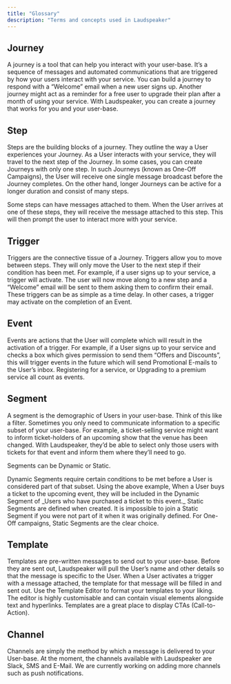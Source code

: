 ```yaml
---
title: "Glossary"
description: "Terms and concepts used in Laudspeaker"
---
```


## Journey[](#step "Direct link to heading")
A journey is a tool that can help you interact with your user-base. It’s a
sequence of messages and automated communications that are triggered by how your
users interact with your service. You can build a journey to respond with a
“Welcome” email when a new user signs up. Another journey might act as a
reminder for a free user to upgrade their plan after a month of using your
service. With Laudspeaker, you can create a journey that works for you and your
user-base.

## Step[](#step "Direct link to heading")

Steps are the building blocks of a journey. They outline the way a User
experiences your Journey. As a User interacts with your service, they will
travel to the next step of the Journey. In some cases, you can create Journeys
with only one step. In such Journeys (known as One-Off Campaigns), the User will
receive one single message broadcast before the Journey completes. On the other
hand, longer Journeys can be active for a longer duration and consist of many
steps.

Some steps can have messages attached to them. When the User arrives at one of
these steps, they will receive the message attached to this step. This will then
prompt the user to interact more with your service.

## Trigger[](#trigger "Direct link to heading")

Triggers are the connective tissue of a Journey. Triggers allow you to move
between steps. They will only move the User to the next step if their condition
has been met. For example, if a user signs up to your service, a trigger will
activate. The user will now move along to a new step and a “Welcome” email will
be sent to them asking them to confirm their email. These triggers can be as
simple as a time delay. In other cases, a trigger may activate on the completion
of an Event.

## Event[](#event "Direct link to heading")

Events are actions that the User will complete which will result in the
activation of a trigger. For example, if a User signs up to your service and
checks a box which gives permission to send them “Offers and Discounts”, this
will trigger events in the future which will send Promotional E-mails to the
User’s inbox. Registering for a service, or Upgrading to a premium service all
count as events.

## Segment[](#segment "Direct link to heading")

A segment is the demographic of Users in your user-base. Think of this like a
filter. Sometimes you only need to communicate information to a specific subset
of your user-base. For example, a ticket-selling service might want to inform
ticket-holders of an upcoming show that the venue has been changed. With
Laudspeaker, they’d be able to select only those users with tickets for that
event and inform them where they’ll need to go.

<Info>Segments can be Dynamic or Static.</Info>

<Accordion title="Dynamic Segments">
Dynamic Segments require certain conditions to be met before a User is
considered part of that subset. Using the above example, When a User buys a
ticket to the upcoming event, they will be included in the Dynamic Segment of
_Users who have purchased a ticket to this event._
</Accordion>

<Accordion title="Static Segments">
Static Segments are defined when created. It is impossible to join a Static
Segment if you were not part of it when it was originally defined. For One-Off
campaigns, Static Segments are the clear choice.
</Accordion>

## Template[](#template "Direct link to heading")

Templates are pre-written messages to send out to your user-base. Before they
are sent out, Laudspeaker will pull the User’s name and other details so that
the message is specific to the User. When a User activates a trigger with a
message attached, the template for that message will be filled in and sent out.
Use the Template Editor to format your templates to your liking. The editor is
highly customisable and can contain visual elements alongside text and
hyperlinks. Templates are a great place to display CTAs (Call-to-Action).

## Channel[](#channel "Direct link to heading")

Channels are simply the method by which a message is delivered to your
User-base. At the moment, the channels available with Laudspeaker are Slack, SMS
and E-Mail. We are currently working on adding more channels such as push
notifications.
